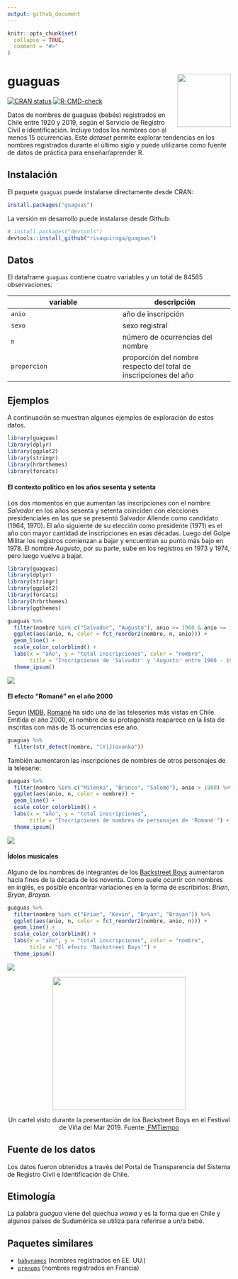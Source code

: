 ```yaml
---
output: github_document
---
```


<!-- README.md is generated from README.Rmd. Please edit that file -->

```r
knitr::opts_chunk$set(
  collapse = TRUE,
  comment = "#>"
)
```

# guaguas <img src="man/figures/guaguas-hex.png" align="right" width = "120px"/>

<!-- badges: start -->
[![CRAN status](https://www.r-pkg.org/badges/version/guaguas)](https://CRAN.R-project.org/package=guaguas)
[![R-CMD-check](https://github.com/rivaquiroga/guaguas/workflows/R-CMD-check/badge.svg)](https://github.com/rivaquiroga/guaguas/actions)
<!-- badges: end -->

Datos de nombres de guaguas (bebés) registrados en Chile entre 1920 y 2019, según el Servicio de Registro Civil e Identificación. Incluye todos los nombres con al menos 15 ocurrencias. 
Este _dataset_ permite explorar tendencias en los nombres registrados durante el último siglo y puede utilizarse como fuente de datos de práctica para enseñar/aprender R. 

## Instalación

El paquete `guaguas` puede instalarse directamente desde CRAN:

``` r
install.packages("guaguas")
```
La versión en desarrollo puede instalarse desde Github:

``` r
# install.packages("devtools")
devtools::install_github("rivaquiroga/guaguas")
```

## Datos

El dataframe `guaguas` contiene cuatro variables y un total de 84565 observaciones:

| variable | descripción
|---|---|
| `anio` | año de inscripción |
| `sexo` | sexo registral |
| `n`| número de ocurrencias del nombre |
| `proporcion` | proporción del nombre respecto del total de inscripciones del año |


## Ejemplos
A continuación se muestran algunos ejemplos de exploración de estos datos. 


```r
library(guaguas)
library(dplyr)
library(ggplot2)
library(stringr)
library(hrbrthemes)
library(forcats)
```

#### El contexto político en los años sesenta y setenta
Los dos momentos en que aumentan las inscripciones con el nombre _Salvador_ en los años sesenta y setenta coinciden con elecciones presidenciales en las que se presentó Salvador Allende como candidato (1964, 1970). El año siguiente de su elección como presidente (1971) es el año con mayor cantidad de inscripciones en esas décadas. Luego del Golpe Militar los registros comienzan a bajar y encuentran su punto más bajo en 1978. 
El nombre _Augusto_, por su parte, sube en los registros en 1973 y 1974, pero luego vuelve a bajar.


```r
library(guaguas)
library(dplyr)
library(stringr)
library(ggplot2)
library(forcats)
library(hrbrthemes)
library(ggthemes)

guaguas %>% 
  filter(nombre %in% c("Salvador", "Augusto"), anio >= 1960 & anio <= 1979) %>% 
  ggplot(aes(anio, n, color = fct_reorder2(nombre, n, anio))) + 
  geom_line() +
  scale_color_colorblind() +
  labs(x = "año", y = "total inscripciones", color = "nombre", 
       title = "Inscripciones de 'Salvador' y 'Augusto' entre 1960 - 1979") +
  theme_ipsum()

```
<img src="man/figures/salvador-augusto.png">


#### El efecto "Romané" en el año 2000
Según [IMDB](https://www.imdb.com/list/ls006742360/), [Romané](https://es.wikipedia.org/wiki/Roman%C3%A9) ha sido una de las teleseries más vistas en Chile. Emitida el año 2000, el nombre de su protagonista reaparece en la lista de inscritas con más de 15 ocurrencias ese año.

```r
guaguas %>% 
  filter(str_detect(nombre, "(Y|J)ovanka"))
```

También aumentaron las inscripciones de nombres de otros personajes de la teleserie:

```r
guaguas %>% 
  filter(nombre %in% c("Milenka", "Branco", "Salomé"), anio > 1980) %>% 
  ggplot(aes(anio, n, color = nombre)) + 
  geom_line() +
  scale_color_colorblind() +
  labs(x = "año", y = "total inscripciones",
       title = "Inscripciones de nombres de personajes de 'Romané'") +
  theme_ipsum()

```
<img src="man/figures/romane.png">


#### Ídolos musicales
Alguno de los nombres de integrantes de los [Backstreet Boys](https://es.wikipedia.org/wiki/Backstreet_Boys) aumentaron hacia fines de la década de los noventa. Como suele ocurrir con nombres en inglés, es posible encontrar variaciones en la forma de escribirlos: _Brian_, _Bryan_, _Brayan_.

```r
guaguas %>% 
  filter(nombre %in% c("Brian", "Kevin", "Bryan", "Brayan")) %>% 
  ggplot(aes(anio, n, color = fct_reorder2(nombre, anio, n))) +
  geom_line() +
  scale_color_colorblind() +
  labs(x = "año", y = "total inscripciones", color = "nombre",
       title = "El efecto 'Backstreet Boys'") +
  theme_ipsum()

```
<img src="man/figures/bsb.png">


<p align="center"><img src="man/figures/por-que-me-llamo-brian.JPG" width="300"></p>

<p align="center">Un cartel visto durante la presentación de los Backstreet Boys en el Festival de Viña del Mar 2019. Fuente:<a href="https://www.fmtiempo.cl/tendencias/galeria-los-mejores-carteles-que-dejo-el-paso-de-los-backstreet-boys-en-vina/"> FMTiempo</a></p>

## Fuente de los datos

Los datos fueron obtenidos a través del Portal de Transparencia del Sistema de Registro Civil e Identificación de Chile.

## Etimología

La palabra _guagua_ viene del quechua _wawa_ y es la forma que en Chile y algunos países de Sudamérica se utiliza para referirse a un/a bebé.

## Paquetes similares

* [`babynames`](https://github.com/hadley/babynames) (nombres registrados en EE. UU.)
* [`prenoms`](https://github.com/ThinkR-open/prenoms) (nombres registrados en Francia)

